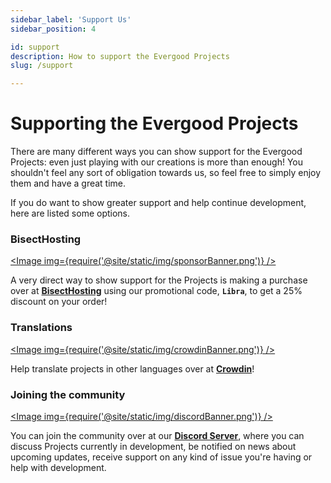 ```yaml
---
sidebar_label: 'Support Us'
sidebar_position: 4

id: support
description: How to support the Evergood Projects
slug: /support

---
```



# Supporting the Evergood Projects

There are many different ways you can show support for the Evergood Projects: even just playing with our creations is more than enough! You shouldn't feel any sort of obligation towards us, so feel free to simply enjoy them and have a great time.  

If you do want to show greater support and help continue development, here are listed some options.

### BisectHosting

<a href = 'https://bisecthosting.com/Libra'><Image img={require('@site/static/img/sponsorBanner.png')} /></a><br />

A very direct way to show support for the Projects is making a purchase over at [**BisectHosting**](https://bisecthosting.com/Libra) using our promotional code, **`Libra`**, to get a 25% discount on your order!

### Translations

<a href = 'https://crowdin.com/profile/EvergoodTeam'><Image img={require('@site/static/img/crowdinBanner.png')} /></a><br />

Help translate projects in other languages over at [**Crowdin**](https://crowdin.com/profile/EvergoodTeam)!

### Joining the community

<a href = 'https://discord.gg/k2P68Y8'><Image img={require('@site/static/img/discordBanner.png')} /></a><br />

You can join the community over at our [**Discord Server**](https://discord.gg/k2P68Y8), where you can discuss Projects currently in development, be notified on news about upcoming updates, receive support on any kind of issue you're having or help with development.
